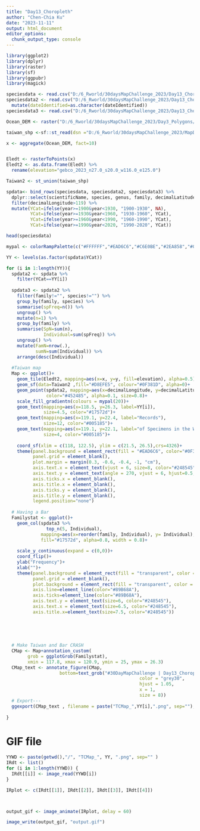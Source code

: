 ```yaml
---
title: "Day13_Choropleth"
author: "Chen-Chia Ku"
date: "2023-11-11"
output: html_document
editor_options: 
  chunk_output_type: console
---
```



```r
library(ggplot2)
library(dplyr)
library(raster)
library(sf)
library(ggpubr)
library(magick)
```

```r
speciesdata <- read.csv("D:/6_Rworld/30daysMapChallenge_2023/Day13_Choropleth/Data1950_19902.csv")
speciesdata2 <- read.csv("D:/6_Rworld/30daysMapChallenge_2023/Day13_Choropleth/Data1900_1950.csv") %>%
  mutate(dateIdentified=as.character(dateIdentified))
speciesdata3 <- read.csv("D:/6_Rworld/30daysMapChallenge_2023/Day13_Choropleth/Data1991_2023.csv")

Ocean_DEM <- raster("D:/6_Rworld/30daysMapChallenge_2023/Day3_Polygons/TaiwanOCean/gebco_2023_n27.0_s20.0_w116.0_e125.0.tif")

taiwan_shp <-sf::st_read(dsn ="D:/6_Rworld/30daysMapChallenge_2023/MapDt/Taiwan", layer="gadm36_TWN_2")

```

```r
x <- aggregate(Ocean_DEM, fact=10)


Eledt <- rasterToPoints(x)
Eledt2 <- as.data.frame(Eledt) %>%
  rename(elevation="gebco_2023_n27.0_s20.0_w116.0_e125.0")

Taiwan2 <- st_union(taiwan_shp)

```

```r
spdata<- bind_rows(speciesdata, speciesdata2, speciesdata3) %>%
  dplyr::select(scientificName, species, genus, family, decimalLatitude, decimalLongitude, elevation, year) %>%
  filter(decimalLongitude>119) %>%
  mutate(YCat=ifelse(year>=1900&year<1930, "1900-1930", NA), 
         YCat=ifelse(year>=1930&year<1960, "1930-1960", YCat),
         YCat=ifelse(year>=1960&year<1990, "1960-1990", YCat),
         YCat=ifelse(year>=1990&year<2020, "1990-2020", YCat))

```



```r

head(speciesdata)

mypal <- colorRampPalette(c("#FFFFFF","#EAD6C6","#C6E0BE","#2EA858","#0F381D"))

YY <- levels(as.factor(spdata$YCat))

for (i in 1:length(YY)){
  spdata2 <- spdata %>% 
    filter(YCat==YY[i])
  
  spdata3 <- spdata2 %>%
    filter(family!="", species!="") %>%
    group_by(family, species) %>%
    summarise(spFreq=n()) %>%
    ungroup() %>%
    mutate(n=1) %>%
    group_by(family) %>%
    summarise(SpN=sum(n), 
              Individual=sum(spFreq)) %>%
    ungroup() %>%
    mutate(FamN=nrow(.),
           sumN=sum(Individual)) %>%
    arrange(desc(Individual)) 
  
  #Taiwan map
  Map <- ggplot()+
    geom_tile(Eledt2, mapping=aes(x=x, y=y, fill=elevation), alpha=0.5)+
    geom_sf(data=Taiwan2 ,fill="#D8EFE5", colour="#0F381D", alpha=0)+
    geom_point(spdata2, mapping=aes(x=decimalLongitude, y=decimalLatitude),
               color="#452485", alpha=0.1, size=0.8)+
    scale_fill_gradientn(colours = mypal(20))+
    geom_text(mapping=aes(x=118.5, y=26.3, label=YY[i]),
              size=4.5, color="#17572d")+
    geom_text(mapping=aes(x=119.1, y=22.4, label="Records"), 
              size=12, color="#005185")+
    geom_text(mapping=aes(x=119.1, y=22.1, label="of Specimens in the Wild"), 
              size=4, color="#005185")+
    
    coord_sf(xlim = c(118, 122.5), ylim = c(21.5, 26.5),crs=4326)+
    theme(panel.background = element_rect(fill = "#EAD6C6", color="#0F381D"), 
          panel.grid = element_blank(), 
          plot.margin = margin(0.3, -0.6, -0.4, -1, "cm"),
          axis.text.x = element_text(vjust = 6, size=8, color="#248545"),
          axis.text.y = element_text(angle = 270, vjust = 6, hjust=0.5, size=8, color="#248545"),
          axis.ticks.x = element_blank(),
          axis.title.x = element_blank(),
          axis.ticks.y = element_blank(),
          axis.title.y = element_blank(),
          legend.position="none")
  
  # Having a Bar
  Familystat <- ggplot()+
    geom_col(spdata3 %>%
               top_n(5, Individual), 
             mapping=aes(x=reorder(family, Individual), y= Individual), 
             fill="#17572d", alpha=0.8, width = 0.8)+
    
    scale_y_continuous(expand = c(0,0))+
    coord_flip()+
    ylab("Frequency")+
    xlab("")+
    theme(panel.background = element_rect(fill = "transparent", color = "transparent"), 
          panel.grid = element_blank(), 
          plot.background = element_rect(fill = "transparent", color = "transparent"),
          axis.line=element_line(color="#89B68A"),
          axis.ticks=element_line(color="#89B68A"),
          axis.text.y = element_text(size=6, color="#248545"),
          axis.text.x = element_text(size=6.5, color="#248545"), 
          axis.title.x=element_text(size=7.5, color="#248545"))
  
  
  
  
  
  # Make Taiwan and Bar CRASH
  CMap <- Map+annotation_custom(
        grob = ggplotGrob(Familystat),
        xmin = 117.8, xmax = 120.9, ymin = 25, ymax = 26.3)
  CMap_text <- annotate_figure(CMap,
                    bottom=text_grob("#30DayMapChallenge | Day13_Choropleth | @jjakon11",
                                                  color = "grey30", 
                                                  hjust = 1.05, 
                                                  x = 1,
                                                  size = 8))
  # Export---
  ggexport(CMap_text , filename = paste("TCMap_",YY[i],".png", sep=""), width =4300, height =5248, res =900 )
    
}


```

# GIF file
```r

YYWD <- paste(getwd(),"/", "TCMap_", YY, ".png", sep="" )
IRdt <- list()
for (i in 1:length(YYWD)) {
  IRdt[[i]] <- image_read(YYWD[i])
}

IRplot <- c(IRdt[[1]], IRdt[[2]], IRdt[[3]], IRdt[[4]])



output_gif <- image_animate(IRplot, delay = 60)

image_write(output_gif, "output.gif")

```

